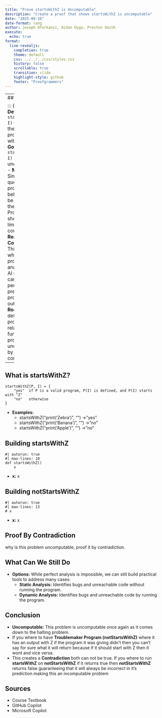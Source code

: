 ```yaml
---
title: "Prove startsWithZ is Uncomputable"
description: "Create a proof that shows startsWithZ is uncomputable"
date: "2025-09-16"
date-format: long
author: Joseph Oforkansi, Aidan Dyga, Preston Smith
execute:
  echo: true
format:
  live-revealjs:
    completion: true
    theme: default
    css: ../../../css/styles.css
    history: false
    scrollable: true
    transition: slide
    highlight-style: github
    footer: "Proofgrammers"
---
```


---
## Introduction

::: {.fragment}
  - **Definition:** `startsWithZ(P, I)` determines if the output of a program starts with "Z".
  - **Goal:** Prove that `startsWithZ(P, I)` is uncomputable.
  - **Motivation:** Simple-looking questions about program behavior can be as hard as the Halting Problem, showing the limits of computation.
  - **Real-World Connection:** This reflects why compilers, program analyzers, and AI systems cannot perfectly predict every program’s output.
  - **Roadmap:** We’ll define the problem, build related functions, and prove uncomputability by contradiction.
:::
---

## What is startsWithZ?

::: {.fragment}
```text
startsWithZ(P, I) = {
    "yes"  if P is a valid program, P(I) is defined, and P(I) starts with "Z"
    "no"   otherwise
}
```
- **Examples:**
    - startsWithZ("print('Zebra')", "") → "yes"
    - startsWithZ("print('Banana')", "") → "no"
    - startsWithZ("print('Apple')", "") → "no"
:::

## Building startsWithZ

```pyodide
#| autorun: true
#| max-lines: 10
def startsWithZ()
    x
```

::: {.fragment}
  - **x:** x
:::

## Building notStartsWithZ

```pyodide
#| autorun: true
#| max-lines: 13
# x
```

::: {.fragment}
  - **x:** x
:::

## Proof By Contradiction

why is this problem uncomputable, proof it by contradiction. 

## What Can We Still Do

::: {.fragment}
  - **Options:** While perfect analysis is impossible, we can still build practical tools to address many cases:
    - **Static Analysis:** Identifies bugs and unreachable code without running the program.
    - **Dynamic Analysis:** Identifies bugs and unreachable code by running the program.
:::

## Conclusion

::: {.fragment}
  - **Uncomputable:** This problem is uncomputable once again as it comes down to the halting problem. 
  - If you where to have **Troublemaker Program (notStartsWithZ)** where it has an output with Z if the program it was giving didn't then you can't say for sure what it will return because if it should start with Z then it wont and vice versa.  
  - This creates a **Contradiction** both can not be true. If you where to run **startsWithZ** on **notStartsWithZ** if it returns true then **notStartsWithZ** returns false guaranteeing that it will always be incorrect in it's prediction making this an incomputable problem
:::

## Sources

::: {.fragment}
  - Course Textbook
  - GitHub Copilot
  - Microsoft Copilot
:::

